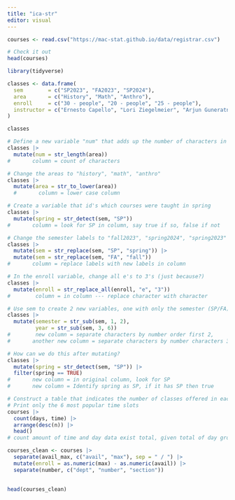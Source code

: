 ```yaml
---
title: "ica-str"
editor: visual
---
```


```r
courses <- read.csv("https://mac-stat.github.io/data/registrar.csv")

# Check it out
head(courses)
```

```r
library(tidyverse)

classes <- data.frame(
  sem        = c("SP2023", "FA2023", "SP2024"),
  area       = c("History", "Math", "Anthro"),
  enroll     = c("30 - people", "20 - people", "25 - people"),
  instructor = c("Ernesto Capello", "Lori Ziegelmeier", "Arjun Guneratne")
)

classes
```


```r
# Define a new variable "num" that adds up the number of characters in the area label
classes |> 
  mutate(num = str_length(area))
#       column = count of characters
```

```r
# Change the areas to "history", "math", "anthro"
classes |> 
  mutate(area = str_to_lower(area))
  #       column = lower case column 
```

```r
# Create a variable that id's which courses were taught in spring 
classes |> 
  mutate(spring = str_detect(sem, "SP"))
#       column = look for SP in column, say true if so, false if not
```

```r
# Change the semester labels to "fall2023", "spring2024", "spring2023"
classes |> 
  mutate(sem = str_replace(sem, "SP", "spring")) |> 
  mutate(sem = str_replace(sem, "FA", "fall"))
#       column = replace labels with new labels in column
```

```r
# In the enroll variable, change all e's to 3's (just because?)
classes |> 
  mutate(enroll = str_replace_all(enroll, "e", "3"))
#        column = in column --- replace character with character
```

```r
# Use sem to create 2 new variables, one with only the semester (SP/FA) and 1 with the year
classes |> 
  mutate(semester = str_sub(sem, 1, 2),
         year = str_sub(sem, 3, 6))
#        new column = separate characters by number order first 2,
#       another new column = separate characters by number characters 3-6
```

```r
# How can we do this after mutating?
classes |> 
  mutate(spring = str_detect(sem, "SP")) |> 
  filter(spring == TRUE)
#       new column = in original column, look for SP 
#       new column = Identify spring as SP, if it has SP then true
```

```r
# Construct a table that indicates the number of classes offered in each day/time slot
# Print only the 6 most popular time slots
courses |> 
  count(days, time) |> 
  arrange(desc(n)) |> 
  head()
# count amount of time and day data exist total, given total of day groups and timed groups add them all up and oreder them from which combination go from least to most, show first 6 rows
```

```r
courses_clean <- courses |> 
  separate(avail_max, c("avail", "max"), sep = " / ") |> 
  mutate(enroll = as.numeric(max) - as.numeric(avail)) |> 
  separate(number, c("dept", "number", "section"))

  
head(courses_clean)
```

